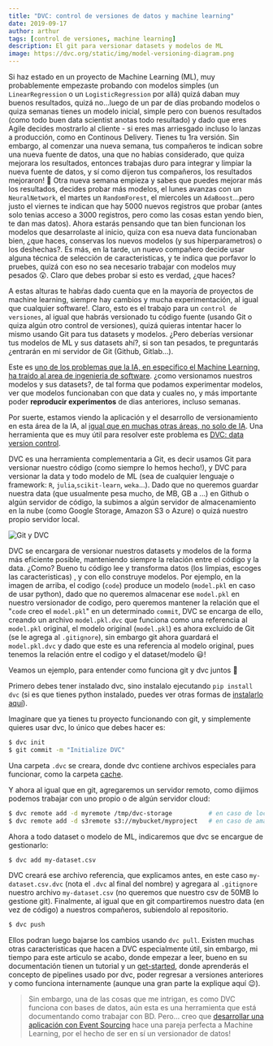 ```yaml
---
title: "DVC: control de versiones de datos y machine learning"
date: 2019-09-17
author: arthur
tags: [control de versiones, machine learning]
description: El git para versionar datasets y modelos de ML
image: https://dvc.org/static/img/model-versioning-diagram.png
---
```


Si haz estado en un proyecto de Machine Learning (ML), muy probablemente empezaste probando con modelos simples (un `LinearRegression` o un `LogisticRegression` por allá) quizá daban muy buenos resultados, quizá no...luego de un par de días probando modelos o quiza semanas tienes un modelo inicial, simple pero con buenos resultados (como todo buen data scientist anotas todo resultado) y dado que eres Agile decides mostrarlo al cliente - si eres mas arriesgado incluso lo lanzas a producción, como en Continous Delivery. Tienes tu 1ra versión. Sin embargo, al comenzar una nueva semana, tus compañeros te indican sobre una nueva fuente de datos, una que no habias considerado, que quiza mejorara los resultados, entonces trabajas duro para integrar y limpiar la nueva fuente de datos, y sí como dijeron tus compañeros, los resultados mejoraron! 🙂 Otra nueva semana empieza y sabes que puedes mejorar más los resultados, decides probar más modelos, el lunes avanzas con un `NeuralNetwork`, el martes un `RandomForest`, el miercoles un `AdaBoost`...pero justo el viernes te indican que hay 5000 nuevos registros que probar (antes solo tenias acceso a 3000 registros, pero como las cosas estan yendo bien, te dan mas datos). Ahora estarás pensando que tan bien funcionan los modelos que desarrolaste al inicio, quiza con esa nueva data funcionaban bien, ¿que haces, conservas los nuevos modelos (y sus hiperparametros) o los deshechas?. Es más, en la tarde, un nuevo compañero decide usar alguna técnica de selección de caracteristicas, y te indica que porfavor lo pruebes, quizá con eso no sea necesario trabajar con modelos muy pesados 😲. Claro que debes probar si esto es verdad, ¿que haces?

A estas alturas te habŕas dado cuenta que en la mayoría de proyectos de machine learning, siempre hay cambios y mucha experimentación, al igual que cualquier software!. Claro, esto es el trabajo para un `control de versiones`, al igual que habrás versionado tu código fuente (usando Git o quiza algún otro control de versiones), quizá quieras intentar hacer lo mismo usando Git para tus datasets y modelos. ¿Pero deberías versionar tus modelos de ML y sus datasets ahí?, si son tan pesados, te preguntarás ¿entrarán en mi servidor de Git (Github, Gitlab...).

Este es [uno de los problemas que la IA, en especifico el Machine Learning, ha traido al area de ingenieria de software](/posts/software-engineering-history). ¿como versionamos nuestros modelos y sus datasets?, de tal forma que podamos experimentar modelos, ver que modelos funcionaban con que data y cuales no, y más importante poder **reproducir experimentos** de dias anteriores, incluso semanas.

Por suerte, estamos viendo la aplicación y el desarrollo de versionamiento en esta área de la IA, al [igual que en muchas otras áreas, no solo de IA](/posts/mas-versionamiento). Una herramienta que es muy útil para resolver este problema es [DVC: data version control](https://dvc.org/).

DVC es una herramienta complementaria a Git, es decir usamos Git para versionar nuestro código (como siempre lo hemos hecho!), y DVC para versionar la data y todo modelo de ML (sea de cualquier lenguaje o framework: `R`, `julia`,`scikit-learn`, `weka`...). Dado que no queremos guardar nuestra data (que usualmente pesa mucho, de MB, GB a ...) en Github o algún servidor de código, la subimos a algún servidor de almacenamiento en la nube (como Google Storage, Amazon S3 o Azure) o quizá nuestro propio servidor local.

![Git y DVC](https://dvc.org/static/img/model-versioning-diagram.png)

DVC se encargara de versionar nuestros datasets y modelos de la forma más eficiente posible, manteniendo siempre la relación entre el código y la data. ¿Como? Bueno tu código lee y transforma datos (los limpias, escoges las caracteristicas) , y con ello construye modelos. Por ejemplo, en la imagen de arriba, el codigo (`code`) produce un modelo (`model.pkl` en caso de usar python), dado que no queremos almacenar ese `model.pkl` en nuestro versionador de codigo, pero queremos mantener la relación que el "`code` creo el `model.pkl`" en un determinado `commit`, DVC se encarga de ello, creando un archivo `model.pkl.dvc` que funciona como una referencia al `model.pkl` original, el modelo original (`model.pkl`) es ahora excluido de Git (se le agrega al `.gitignore`), sin embargo git ahora guardará el `model.pkl.dvc` y dado que este es una referencia al modelo original, pues tenemos la relación entre el codigo y el dataset/modelo 😃!

Veamos un ejemplo, para entender como funciona git y dvc juntos 👊

Primero debes tener instalado dvc, sino instalalo ejecutando `pip install dvc` (si es que tienes python instalado, puedes ver otras formas de [instalarlo aquí](https://dvc.org/doc/get-started/install)).

Imaginare que ya tienes tu proyecto funcionando con git, y simplemente quieres usar dvc, lo único que debes hacer es:

```bash
$ dvc init
$ git commit -m "Initialize DVC"
```

Una carpeta `.dvc` se creara, donde dvc contiene archivos especiales para funcionar, como la carpeta [cache](https://dvc.org/doc/user-guide/dvc-files-and-directories#structure-of-cache-directory).

Y ahora al igual que en git, agregaremos un servidor remoto, como dijimos podemos trabajar con uno propio o de algún servidor cloud:

```bash
$ dvc remote add -d myremote /tmp/dvc-storage          # en caso de local
$ dvc remote add -d s3remote s3://mybucket/myproject   # en caso de amazon s3 - ojo tendrás que instalar la librería dvc[s3], más detalle en su doc.
```

Ahora a todo dataset o modelo de ML, indicaremos que dvc se encargue de gestionarlo:

```bash
$ dvc add my-dataset.csv
```

DVC creará ese archivo referencia, que explicamos antes, en este caso `my-dataset.csv.dvc` (nota el `.dvc` al final del nombre) y agregara al `.gitignore` nuestro archivo `my-dataset.csv` (no queremos que nuestro csv de 50MB lo gestione git). Finalmente, al igual que en git compartiremos nuestro data (en vez de código) a nuestros compañeros, subiendolo al repositorio.

```bash
$ dvc push
```

Ellos podran luego bajarse los cambios usando `dvc pull`. Existen muchas otras caracteristicas que hacen a DVC especialmente útil, sin embargo, mi tiempo para este articulo se acabo, donde empezar a leer, bueno en su documentación tienen un tutorial y un [get-started](https://dvc.org/doc/get-started), donde aprenderás el concepto de pipelines usado por dvc, poder regresar a versiones anteriores y como funciona internamente (aunque una gran parte la explique aquí 😉).

> Sin embargo, una de las cosas que me intrigan, es como DVC funciona con bases de datos, aún esta es una herramienta que está documentando como trabajar con BD. Pero... creo que [desarrollar una aplicación con Event Sourcing](/posts/eventos-como-mecanismo-de-almacenamiento.mdx) hace una pareja perfecta a Machine Learning, por el hecho de ser en sí un versionador de datos!
